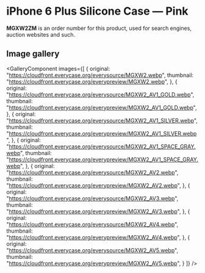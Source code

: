 
# iPhone 6 Plus Silicone Case — Pink

<Callout type='info' emoji='👉🏻'>**MGXW2ZM** is an order number for this product, used for search engines, auction websites and such.</Callout>

## Image gallery

<GalleryComponent
    images={[
      {
        original: "https://cloudfront.everycase.org/everysource/MGXW2.webp",
        thumbnail: "https://cloudfront.everycase.org/everypreview/MGXW2.webp",
      },
      {
        original: "https://cloudfront.everycase.org/everysource/MGXW2_AV1_GOLD.webp",
        thumbnail: "https://cloudfront.everycase.org/everypreview/MGXW2_AV1_GOLD.webp",
      },
      {
        original: "https://cloudfront.everycase.org/everysource/MGXW2_AV1_SILVER.webp",
        thumbnail: "https://cloudfront.everycase.org/everypreview/MGXW2_AV1_SILVER.webp",
      },
      {
        original: "https://cloudfront.everycase.org/everysource/MGXW2_AV1_SPACE_GRAY.webp",
        thumbnail: "https://cloudfront.everycase.org/everypreview/MGXW2_AV1_SPACE_GRAY.webp",
      },
      {
        original: "https://cloudfront.everycase.org/everysource/MGXW2_AV2.webp",
        thumbnail: "https://cloudfront.everycase.org/everypreview/MGXW2_AV2.webp",
      },
      {
        original: "https://cloudfront.everycase.org/everysource/MGXW2_AV3.webp",
        thumbnail: "https://cloudfront.everycase.org/everypreview/MGXW2_AV3.webp",
      },
      {
        original: "https://cloudfront.everycase.org/everysource/MGXW2_AV4.webp",
        thumbnail: "https://cloudfront.everycase.org/everypreview/MGXW2_AV4.webp",
      },
      {
        original: "https://cloudfront.everycase.org/everysource/MGXW2_AV5.webp",
        thumbnail: "https://cloudfront.everycase.org/everypreview/MGXW2_AV5.webp",
      }
    ]}
  />
